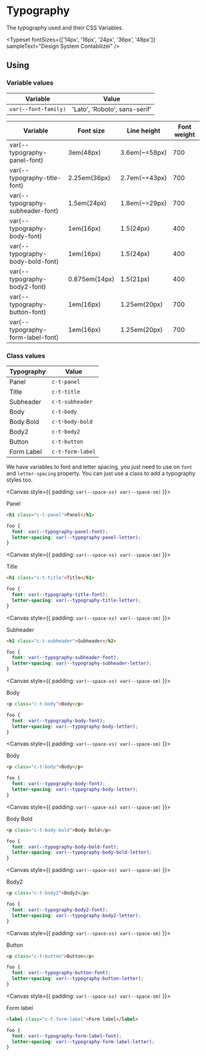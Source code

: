 
<Meta title="Getting Started/Styles/Typography" />

# Typography

The typography used and their CSS Variables.

<Typeset
  fontSizes={['14px', '16px', '24px', '36px', '48px']}
  sampleText="Design System Contabilizei"
/>

## Using

### Variable values

| Variable             | Value                         |
| -------------------- | ----------------------------- |
| `var(--font-family)` | 'Lato', 'Roboto', sans-serif' |

| Variable                          | Font size     | Line height   | Font weight |
|-----------------------------------|---------------|---------------|-------------|
| var(--typography-panel-font)      | 3em(48px)     | 3.6em(~=58px) | 700         |
| var(--typography-title-font)      | 2.25em(36px)  | 2.7em(~=43px) | 700         |
| var(--typography-subheader-font)  | 1.5em(24px)   | 1.8em(~=29px) | 700         |
| var(--typography-body-font)       | 1em(16px)     | 1.5(24px)     | 400         |
| var(--typography-body-bold-font)  | 1em(16px)     | 1.5(24px)     | 400         |
| var(--typography-body2-font)      | 0.875em(14px) | 1.5(21px)     | 400         |
| var(--typography-button-font)     | 1em(16px)     | 1.25em(20px)  | 700         |
| var(--typography-form-label-font) | 1em(16px)     | 1.25em(20px)  | 700         |

### Class values

| Typography | Value            |
|------------| -----------------|
| Panel      | `c-t-panel`      |
| Title      | `c-t-title`      |
| Subheader  | `c-t-subheader`  |
| Body       | `c-t-body`       |
| Body Bold  | `c-t-body-bold`  |
| Body2      | `c-t-body2`      |
| Button     | `c-t-button`     |
| Form Label | `c-t-form-label` |

We have variables to font and letter spacing, you just need to use on `font` and `letter-spacing` property. You can just use a class to add a typography styles too.

<Canvas style={{
  padding: `var(--space-xs) var(--space-sm)`
}}>
  <div style={{
    font: `var(--typography-panel-font)`,
    letterSpacing: `var(--typography-panel-letter)`
  }}>Panel</div>
</Canvas>

```html
<h1 class="c-t-panel">Panel</h1>
```

```css
foo {
  font: var(--typography-panel-font);
  letter-spacing: var(--typography-panel-letter);
}
```

<Canvas style={{
  padding: `var(--space-xs) var(--space-sm)`
}}>
  <div style={{
    font: `var(--typography-title-font)`,
    letterSpacing: `var(--typography-title-letter)`
  }}>Title</div>
</Canvas>


```html
<h1 class="c-t-title">Title</h1>
```

```css
foo {
  font: var(--typography-title-font);
  letter-spacing: var(--typography-title-letter);
}
```

<Canvas style={{
  padding: `var(--space-xs) var(--space-sm)`
}}>
  <div style={{
    font: `var(--typography-subheader-font)`,
    letterSpacing: `var(--typography-subheader-letter)`
  }}>Subheader</div>
</Canvas>


```html
<h2 class="c-t-subheader">Subheader</h2>
```

```css
foo {
  font: var(--typography-subheader-font);
  letter-spacing: var(--typography-subheader-letter);
}
```

<Canvas style={{
  padding: `var(--space-xs) var(--space-sm)`
}}>
  <div style={{
    font: `var(--typography-body-font)`,
    letterSpacing: `var(--typography-body-letter)`
  }}>Body</div>
</Canvas>


```html
<p class="c-t-body">Body</p>
```

```css
foo {
  font: var(--typography-body-font);
  letter-spacing: var(--typography-body-letter);
}
```

<Canvas style={{
  padding: `var(--space-xs) var(--space-sm)`
}}>
  <div style={{
    font: `var(--typography-body-font)`,
    letterSpacing: `var(--typography-body-letter)`
  }}>Body</div>
</Canvas>


```html
<p class="c-t-body">Body</p>
```

```css
foo {
  font: var(--typography-body-font);
  letter-spacing: var(--typography-body-letter);
}
```


<Canvas style={{
  padding: `var(--space-xs) var(--space-sm)`
}}>
  <div style={{
    font: `var(--typography-body-bold-font)`,
    letterSpacing: `var(--typography-body-bold-letter)`
  }}>Body Bold</div>
</Canvas>


```html
<p class="c-t-body-bold">Body Bold</p>
```

```css
foo {
  font: var(--typography-body-bold-font);
  letter-spacing: var(--typography-body-bold-letter);
}
```

<Canvas style={{
  padding: `var(--space-xs) var(--space-sm)`
}}>
  <div style={{
    font: `var(--typography-body2-font)`,
    letterSpacing: `var(--typography-body2-letter)`
  }}>Body2</div>
</Canvas>


```html
<p class="c-t-body2">Body2</p>
```

```css
foo {
  font: var(--typography-body2-font);
  letter-spacing: var(--typography-body2-letter);
}
```

<Canvas style={{
  padding: `var(--space-xs) var(--space-sm)`
}}>
  <div style={{
    font: `var(--typography-button-font)`,
    letterSpacing: `var(--typography-button-letter)`
  }}>Button</div>
</Canvas>


```html
<p class="c-t-button">Button</p>
```

```css
foo {
  font: var(--typography-button-font);
  letter-spacing: var(--typography-button-letter);
}
```

<Canvas style={{
  padding: `var(--space-xs) var(--space-sm)`
}}>
  <div style={{
    font: `var(--typography-form-label-font)`,
    letterSpacing: `var(--typography-form-label-letter)`
  }}>Form label</div>
</Canvas>


```html
<label class="c-t-form-label">Form label</label>
```

```css
foo {
  font: var(--typography-form-label-font);
  letter-spacing: var(--typography-form-label-letter);
}
```
